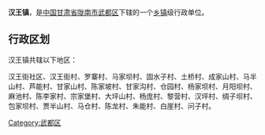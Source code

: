 {{中国乡级行政区
| 行政区全称 = 汉王镇
| 景观照片文件名 =
| 景观照片描述 =
| 汉语拼音 =
| 通用拼音 =
| 注音符號 =
| 其它标音类型1 =
| 其它标音1 =
| 其它标音类型2 =
| 其它标音2 =
| 其它语言类型1 =
| 其它语言地名1 =
| 其它语言类型2 =
| 其它语言地名2 =
| 上级行政区 = [[甘肃省|甘肃省]][[陇南市|陇南市]][[武都区|武都区]]
| 行政区类别 = [[镇|镇]]
| 行政区划代码 =
| 地理坐标 =
| 总面积 =
| 户籍人口 =
| 户籍人口年份 =
| 常住人口 =
| 常住人口年份 =
| 人口密度 =
| 行政区划 =
| 官方网站 =
| 政府驻地 =
| 邮政编码 =
| 毗邻行政区 =
| 位置图文件名 =
| 位置图描述 =
}}
'''汉王镇'''，是[[中华人民共和国|中国]][[甘肃省|甘肃省]][[陇南市|陇南市]][[武都区|武都区]]下辖的一个[[乡镇|乡镇]]级行政单位。

== 行政区划 ==
汉王镇共辖以下地区：

汉王街社区、汉王街村、罗寨村、马家坝村、固水子村、土桥村、成家山村、马半山村、芦能村、甘家山村、陈家坡村、甘家沟村、仓园村、杨家坝村、月阳坝村、麻池村、陈李家村、宗家堡村、大坪山村、杨庞村、黎营村、汉坪村、绸子坝村、包家坝村、贾半山村、马仓村、陈龙村、朱能村、白崖村、问子村。

{{甘肃小作品}}
{{武都区行政区划}}

[[Category:武都区|Category:武都区]]